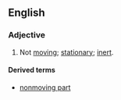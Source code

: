 ==English==
===Adjective===
{{en-adj}}
# Not [[moving]]; [[stationary#adjective|stationary]]; [[inert]].

====Derived terms====
*[[nonmoving part]]